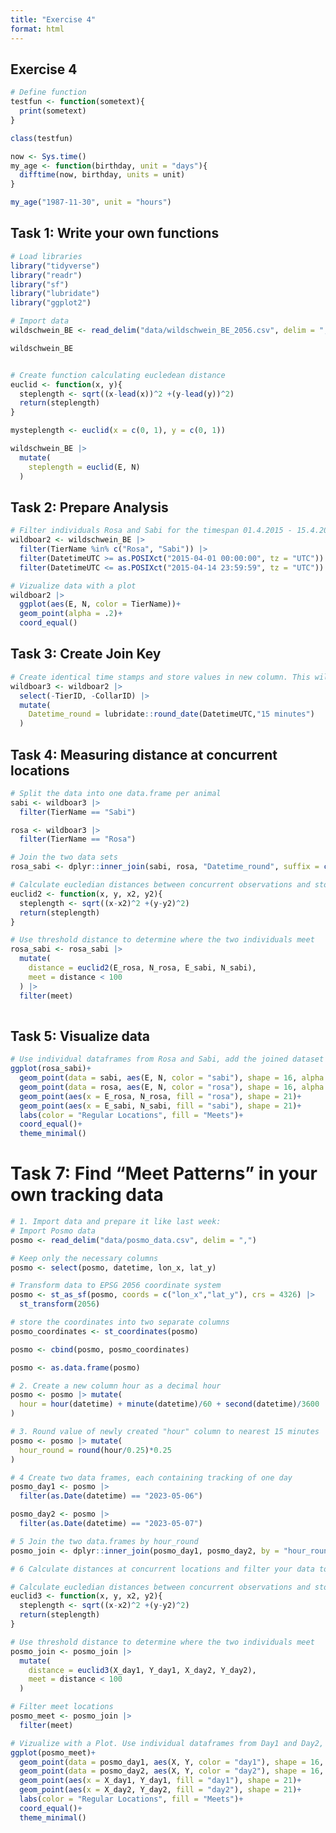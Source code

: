 ```yaml
---
title: "Exercise 4"
format: html
---
```


## Exercise 4
```r
# Define function
testfun <- function(sometext){
  print(sometext)
}

class(testfun)

now <- Sys.time()
my_age <- function(birthday, unit = "days"){
  difftime(now, birthday, units = unit)
}

my_age("1987-11-30", unit = "hours")
```

## Task 1: Write your own functions
```r
# Load libraries
library("tidyverse")
library("readr")
library("sf")
library("lubridate") 
library("ggplot2") 

# Import data
wildschwein_BE <- read_delim("data/wildschwein_BE_2056.csv", delim = ",")

wildschwein_BE


# Create function calculating eucledean distance
euclid <- function(x, y){
  steplength <- sqrt((x-lead(x))^2 +(y-lead(y))^2)
  return(steplength)
}

mysteplength <- euclid(x = c(0, 1), y = c(0, 1))

wildschwein_BE |> 
  mutate(
    steplength = euclid(E, N)
  )
```

## Task 2: Prepare Analysis
```r
# Filter individuals Rosa and Sabi for the timespan 01.4.2015 - 15.4.2015
wildboar2 <- wildschwein_BE |> 
  filter(TierName %in% c("Rosa", "Sabi")) |> 
  filter(DatetimeUTC >= as.POSIXct("2015-04-01 00:00:00", tz = "UTC")) |> 
  filter(DatetimeUTC <= as.POSIXct("2015-04-14 23:59:59", tz = "UTC"))

# Vizualize data with a plot
wildboar2 |> 
  ggplot(aes(E, N, color = TierName))+
  geom_point(alpha = .2)+
  coord_equal()

```

## Task 3: Create Join Key
```r
# Create identical time stamps and store values in new column. This will serve as a join key
wildboar3 <- wildboar2 |> 
  select(-TierID, -CollarID) |> 
  mutate(
    Datetime_round = lubridate::round_date(DatetimeUTC,"15 minutes")
  )

```

## Task 4: Measuring distance at concurrent locations
```r
# Split the data into one data.frame per animal
sabi <- wildboar3 |> 
  filter(TierName == "Sabi")

rosa <- wildboar3 |> 
  filter(TierName == "Rosa")

# Join the two data sets 
rosa_sabi <- dplyr::inner_join(sabi, rosa, "Datetime_round", suffix = c("_sabi", "_rosa"))

# Calculate eucledian distances between concurrent observations and store values in new column
euclid2 <- function(x, y, x2, y2){
  steplength <- sqrt((x-x2)^2 +(y-y2)^2)
  return(steplength)
}

# Use threshold distance to determine where the two individuals meet
rosa_sabi <- rosa_sabi |> 
  mutate(
    distance = euclid2(E_rosa, N_rosa, E_sabi, N_sabi),
    meet = distance < 100
  ) |> 
  filter(meet)
    
```

## Task 5: Visualize data
```r
# Use individual dataframes from Rosa and Sabi, add the joined dataset filtered where they meet
ggplot(rosa_sabi)+
  geom_point(data = sabi, aes(E, N, color = "sabi"), shape = 16, alpha = .3)+
  geom_point(data = rosa, aes(E, N, color = "rosa"), shape = 16, alpha = .3)+
  geom_point(aes(x = E_rosa, N_rosa, fill = "rosa"), shape = 21)+
  geom_point(aes(x = E_sabi, N_sabi, fill = "sabi"), shape = 21)+
  labs(color = "Regular Locations", fill = "Meets")+
  coord_equal()+
  theme_minimal()
```

# Task 7: Find “Meet Patterns” in your own tracking data
```r
# 1. Import data and prepare it like last week:
# Import Posmo data
posmo <- read_delim("data/posmo_data.csv", delim = ",")

# Keep only the necessary columns
posmo <- select(posmo, datetime, lon_x, lat_y)

# Transform data to EPSG 2056 coordinate system
posmo <- st_as_sf(posmo, coords = c("lon_x","lat_y"), crs = 4326) |>
  st_transform(2056)

# store the coordinates into two separate columns
posmo_coordinates <- st_coordinates(posmo)

posmo <- cbind(posmo, posmo_coordinates)

posmo <- as.data.frame(posmo)

# 2. Create a new column hour as a decimal hour
posmo <- posmo |> mutate(
  hour = hour(datetime) + minute(datetime)/60 + second(datetime)/3600
)

# 3. Round value of newly created "hour" column to nearest 15 minutes
posmo <- posmo |> mutate(
  hour_round = round(hour/0.25)*0.25
)

# 4 Create two data frames, each containing tracking of one day
posmo_day1 <- posmo |> 
  filter(as.Date(datetime) == "2023-05-06") 

posmo_day2 <- posmo |> 
  filter(as.Date(datetime) == "2023-05-07")

# 5 Join the two data.frames by hour_round
posmo_join <- dplyr::inner_join(posmo_day1, posmo_day2, by = "hour_round", suffix = c("_day1", "_day2"))

# 6 Calculate distances at concurrent locations and filter your data to locations that are spatially close

# Calculate eucledian distances between concurrent observations and store values in new column
euclid3 <- function(x, y, x2, y2){
  steplength <- sqrt((x-x2)^2 +(y-y2)^2)
  return(steplength)
}

# Use threshold distance to determine where the two individuals meet
posmo_join <- posmo_join |> 
  mutate(
    distance = euclid3(X_day1, Y_day1, X_day2, Y_day2),
    meet = distance < 100
  ) 

# Filter meet locations
posmo_meet <- posmo_join |> 
  filter(meet)

# Vizualize with a Plot. Use individual dataframes from Day1 and Day2, add the joined dataset filtered where they meet
ggplot(posmo_meet)+
  geom_point(data = posmo_day1, aes(X, Y, color = "day1"), shape = 16, alpha = .3)+
  geom_point(data = posmo_day2, aes(X, Y, color = "day2"), shape = 16, alpha = .3)+
  geom_point(aes(x = X_day1, Y_day1, fill = "day1"), shape = 21)+
  geom_point(aes(x = X_day2, Y_day2, fill = "day2"), shape = 21)+
  labs(color = "Regular Locations", fill = "Meets")+
  coord_equal()+
  theme_minimal()
```

